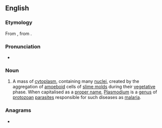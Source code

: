 {{also|plasmodium}}
==English==
{{wikipedia}}

===Etymology===
From {{etyl|de|en}} {{m|de|Plasmodium}}, from {{etyl|la|en}} {{m|la|plasma}}.

===Pronunciation===
* {{a|UK}} {{IPA|/plazˈməʊdɪəm/|lang=en}}

===Noun===
{{en-noun|plasmodia}}

# {{lb|en|biology}} A mass of [[cytoplasm]], containing many [[nucleus|nuclei]], created by the aggregation of [[amoeboid]] cells of [[slime mold]]s during their [[vegetative]] phase. When capitalised as a [[proper name]], [[Plasmodium]] is a [[genus]] of [[protozoan]] [[parasite]]s responsible for such diseases as [[malaria]].

===Anagrams===
* {{anagrams|en|sodium lamp}}